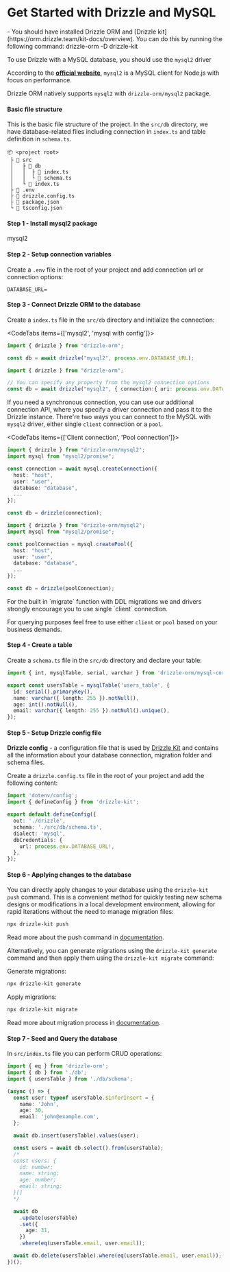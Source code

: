 
<Breadcrumbs/>

# Get Started with Drizzle and MySQL

<Prerequisites>  
  - You should have installed Drizzle ORM and [Drizzle kit](https://orm.drizzle.team/kit-docs/overview). You can do this by running the following command:
  <Npm>
    drizzle-orm 
    -D drizzle-kit
  </Npm>
</Prerequisites>

To use Drizzle with a MySQL database, you should use the `mysql2` driver

According to the **[official website](https://github.com/sidorares/node-mysql2)**, 
`mysql2` is a MySQL client for Node.js with focus on performance.  

Drizzle ORM natively supports `mysql2` with `drizzle-orm/mysql2` package.

#### Basic file structure

This is the basic file structure of the project. In the `src/db` directory, we have database-related files including connection in `index.ts` and table definition in `schema.ts`.

```plaintext
📦 <project root>
 ├ 📂 src
 │   ├ 📂 db
 │   │  ├ 📜 index.ts
 │   │  └ 📜 schema.ts
 │   └ 📜 index.ts
 ├ 📜 .env
 ├ 📜 drizzle.config.ts
 ├ 📜 package.json
 └ 📜 tsconfig.json
```

#### Step 1 - Install **mysql2** package
<Npm>
mysql2
</Npm>

#### Step 2 - Setup connection variables

Create a `.env` file in the root of your project and add connection url or connection options:

```plaintext copy
DATABASE_URL=
```

#### Step 3 - Connect Drizzle ORM to the database

Create a `index.ts` file in the `src/db` directory and initialize the connection:

<CodeTabs items={['mysql2', 'mysql with config']}>
```typescript copy
import { drizzle } from "drizzle-orm";

const db = await drizzle("mysql2", process.env.DATABASE_URL);
```
```typescript copy
import { drizzle } from "drizzle-orm";

// You can specify any property from the mysql2 connection options
const db = await drizzle("mysql2", { connection:{ uri: process.env.DATABASE_URL }});
```
</CodeTabs>

If you need a synchronous connection, you can use our additional connection API, where you specify a driver connection and pass it to the Drizzle instance.
There're two ways you can connect to the MySQL with `mysql2` driver, either single `client` connection or a `pool`.

<CodeTabs items={['Client connection', 'Pool connection']}>
  ```typescript copy
  import { drizzle } from "drizzle-orm/mysql2";
  import mysql from "mysql2/promise";

  const connection = await mysql.createConnection({
    host: "host",
    user: "user",
    database: "database",
    ...
  });

  const db = drizzle(connection);
  ```
  ```typescript copy
  import { drizzle } from "drizzle-orm/mysql2";
  import mysql from "mysql2/promise";

  const poolConnection = mysql.createPool({
    host: "host",
    user: "user",
    database: "database",
    ...
  });

  const db = drizzle(poolConnection);
  ```
</CodeTabs>

<Callout type="warning" emoji="⚙️">
  For the built in `migrate` function with DDL migrations we and drivers strongly encourage you to use single `client` connection.  

  For querying purposes feel free to use either `client` or `pool` based on your business demands.
</Callout>

#### Step 4 - Create a table

Create a `schema.ts` file in the `src/db` directory and declare your table:

```typescript copy filename="src/db/schema.ts"
import { int, mysqlTable, serial, varchar } from 'drizzle-orm/mysql-core';

export const usersTable = mysqlTable('users_table', {
  id: serial().primaryKey(),
  name: varchar({ length: 255 }).notNull(),
  age: int().notNull(),
  email: varchar({ length: 255 }).notNull().unique(),
});
```

#### Step 5 - Setup Drizzle config file

**Drizzle config** - a configuration file that is used by [Drizzle Kit](https://orm.drizzle.team/kit-docs/overview) and contains all the information about your database connection, migration folder and schema files.

Create a `drizzle.config.ts` file in the root of your project and add the following content:

```typescript copy filename="drizzle.config.ts"
import 'dotenv/config';
import { defineConfig } from 'drizzle-kit';

export default defineConfig({
  out: './drizzle',
  schema: './src/db/schema.ts',
  dialect: 'mysql',
  dbCredentials: {
    url: process.env.DATABASE_URL!,
  },
});
```

#### Step 6 - Applying changes to the database

You can directly apply changes to your database using the `drizzle-kit push` command. This is a convenient method for quickly testing new schema designs or modifications in a local development environment, allowing for rapid iterations without the need to manage migration files:

```bash copy
npx drizzle-kit push
```

Read more about the push command in [documentation](/kit-docs/overview#prototyping-with-db-push).

Alternatively, you can generate migrations using the `drizzle-kit generate` command and then apply them using the `drizzle-kit migrate` command:

Generate migrations:

```bash copy
npx drizzle-kit generate
```

Apply migrations:

```bash copy
npx drizzle-kit migrate
```

Read more about migration process in [documentation](/kit-docs/overview#schema-updates).

#### Step 7 - Seed and Query the database

In `src/index.ts` file you can perform CRUD operations:

```typescript copy filename="src/index.ts"
import { eq } from 'drizzle-orm';
import { db } from './db';
import { usersTable } from './db/schema';

(async () => {
  const user: typeof usersTable.$inferInsert = {
    name: 'John',
    age: 30,
    email: 'john@example.com',
  };

  await db.insert(usersTable).values(user);

  const users = await db.select().from(usersTable);
  /*
  const users: {
    id: number;
    name: string;
    age: number;
    email: string;
  }[]
  */

  await db
    .update(usersTable)
    .set({
      age: 31,
    })
    .where(eq(usersTable.email, user.email));

  await db.delete(usersTable).where(eq(usersTable.email, user.email));
})();
```